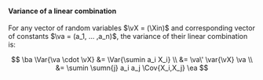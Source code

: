 :::{#thm-var-lincom}

#### Variance of a linear combination

For any vector of random variables $\vX = (\Xin)$
and corresponding vector of constants $\va = (a_1, ... ,a_n)$,
the variance of their linear combination is:

$$
\ba
\Var{\va \cdot \vX}
&= \Var{\sumin a_i X_i}
\\ &= \va\' \var{\vX} \va
\\ &= \sumin \sumn{j} a_i a_j \Cov{X_i,X_j}
\ea
$$
:::
